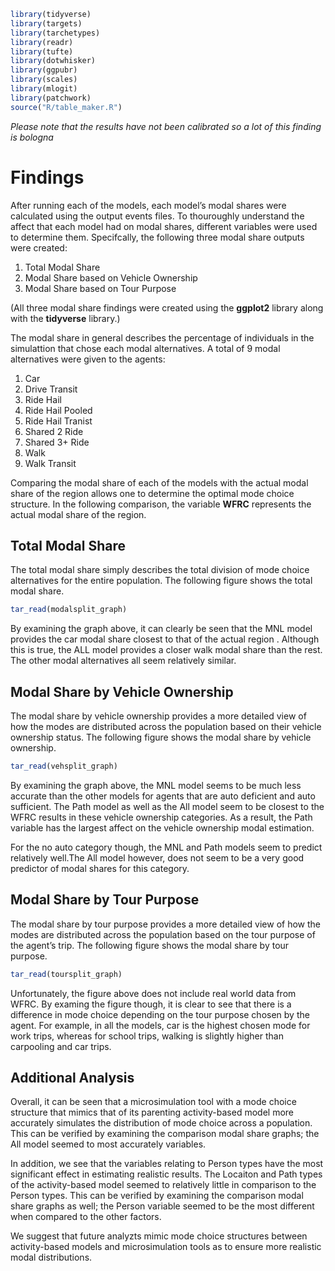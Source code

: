 
```r
library(tidyverse)
library(targets)
library(tarchetypes)
library(readr)
library(tufte)
library(dotwhisker)
library(ggpubr)
library(scales)
library(mlogit)
library(patchwork)
source("R/table_maker.R")
```

*Please note that the results have not been calibrated so a lot of this finding is bologna*

# Findings
After running each of the models, each model's modal shares were calculated using the output events files. To thouroughly understand the affect that each  model had on modal shares, different variables were used to determine them. Specifcally, the following three modal share outputs were created:

  1. Total Modal Share
  2. Modal Share based on Vehicle Ownership
  3. Modal Share based on Tour Purpose

(All three modal share findings were created using the **ggplot2** library along with the **tidyverse** library.)

The modal share in general describes the percentage of individuals in the simulattion that chose each modal alternatives. A total of 9 modal alternatives were given to the agents:

  1. Car
  2. Drive Transit
  3. Ride Hail
  4. Ride Hail Pooled
  5. Ride Hail Tranist
  6. Shared 2 Ride
  7. Shared 3+ Ride
  8. Walk
  9. Walk Transit
  
Comparing the modal share of each of the models with the actual modal share of the region allows one to determine the optimal mode choice structure. In the following comparison, the variable **WFRC** represents the actual modal share of the region. 
  
## Total Modal Share

The total modal share simply describes the total division of mode choice alternatives for the entire population. The following figure shows the total modal share.

```r
tar_read(modalsplit_graph)
```

By examining the graph above, it can clearly be seen that the MNL model provides the car modal share closest to that of the actual region . Although this is true, the ALL model provides a closer walk modal share than the rest. The other modal alternatives all seem relatively similar. 

## Modal Share by Vehicle Ownership

The modal share by vehicle ownership provides a more detailed view of how the modes are distributed across the population based on their vehicle ownership status. The following figure shows the modal share by vehicle ownership.

```r
tar_read(vehsplit_graph)
```

By examining the graph above, the MNL model seems to be much less accurate than the other models for agents that are auto deficient and auto sufficient. The Path model as well as the All model seem to be closest to the WFRC results in these vehicle ownership categories. As a result, the Path variable has the largest affect on the vehicle ownership modal estimation. 

For the no auto category though, the MNL and Path models seem to predict relatively well.The All model however, does not seem to be a very good predictor of modal shares for this category. 

## Modal Share by Tour Purpose

The modal share by tour purpose provides a more detailed view of how the modes are distributed across the population based on the tour purpose of the agent's trip. The following figure shows the modal share by tour purpose.

```r
tar_read(toursplit_graph)
```

Unfortunately, the figure above does not include real world data from WFRC. By examing the figure though, it is clear to see that there is a difference in mode choice depending on the tour purpose chosen by the agent. For example, in all the models, car is the highest chosen mode for work trips, whereas for school trips, walking is slightly higher than carpooling and car trips. 


## Additional Analysis

Overall, it can be seen that a microsimulation tool with a mode choice structure that mimics that of its parenting activity-based model more accurately simulates the distribution of mode choice across a population. This can be verified by examining the comparison modal share graphs; the All model seemed to most accurately variables. 

In addition, we see that the variables relating to Person types have the most significant effect in estimating realistic results. The Locaiton and Path types of the activity-based model seemed to relatively little in comparison to the Person types. This can be verified by examining the comparison modal share graphs as well; the Person variable seemed to be the most different when compared to the other factors.

We suggest that future analyzts mimic mode choice structures between activity-based models and microsimulation tools as to ensure more realistic modal distributions.